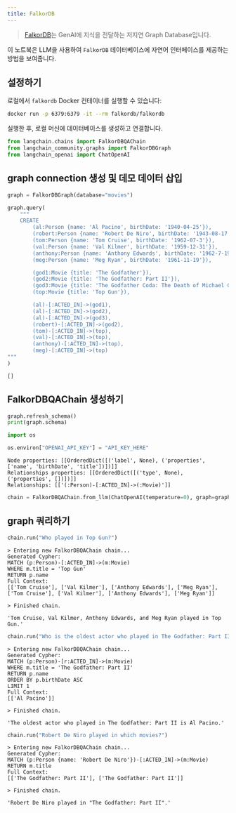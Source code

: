 ```yaml
---
title: FalkorDB
---
```


>[FalkorDB](https://www.falkordb.com/)는 GenAI에 지식을 전달하는 저지연 Graph Database입니다.

이 노트북은 LLM을 사용하여 `FalkorDB` 데이터베이스에 자연어 인터페이스를 제공하는 방법을 보여줍니다.

## 설정하기

로컬에서 `falkordb` Docker 컨테이너를 실행할 수 있습니다:

```bash
docker run -p 6379:6379 -it --rm falkordb/falkordb
```

실행한 후, 로컬 머신에 데이터베이스를 생성하고 연결합니다.

```python
from langchain.chains import FalkorDBQAChain
from langchain_community.graphs import FalkorDBGraph
from langchain_openai import ChatOpenAI
```

## graph connection 생성 및 데모 데이터 삽입

```python
graph = FalkorDBGraph(database="movies")
```

```python
graph.query(
    """
    CREATE
        (al:Person {name: 'Al Pacino', birthDate: '1940-04-25'}),
        (robert:Person {name: 'Robert De Niro', birthDate: '1943-08-17'}),
        (tom:Person {name: 'Tom Cruise', birthDate: '1962-07-3'}),
        (val:Person {name: 'Val Kilmer', birthDate: '1959-12-31'}),
        (anthony:Person {name: 'Anthony Edwards', birthDate: '1962-7-19'}),
        (meg:Person {name: 'Meg Ryan', birthDate: '1961-11-19'}),

        (god1:Movie {title: 'The Godfather'}),
        (god2:Movie {title: 'The Godfather: Part II'}),
        (god3:Movie {title: 'The Godfather Coda: The Death of Michael Corleone'}),
        (top:Movie {title: 'Top Gun'}),

        (al)-[:ACTED_IN]->(god1),
        (al)-[:ACTED_IN]->(god2),
        (al)-[:ACTED_IN]->(god3),
        (robert)-[:ACTED_IN]->(god2),
        (tom)-[:ACTED_IN]->(top),
        (val)-[:ACTED_IN]->(top),
        (anthony)-[:ACTED_IN]->(top),
        (meg)-[:ACTED_IN]->(top)
"""
)
```

```output
[]
```

## FalkorDBQAChain 생성하기

```python
graph.refresh_schema()
print(graph.schema)

import os

os.environ["OPENAI_API_KEY"] = "API_KEY_HERE"
```

```output
Node properties: [[OrderedDict([('label', None), ('properties', ['name', 'birthDate', 'title'])])]]
Relationships properties: [[OrderedDict([('type', None), ('properties', [])])]]
Relationships: [['(:Person)-[:ACTED_IN]->(:Movie)']]
```

```python
chain = FalkorDBQAChain.from_llm(ChatOpenAI(temperature=0), graph=graph, verbose=True)
```

## graph 쿼리하기

```python
chain.run("Who played in Top Gun?")
```

```output
> Entering new FalkorDBQAChain chain...
Generated Cypher:
MATCH (p:Person)-[:ACTED_IN]->(m:Movie)
WHERE m.title = 'Top Gun'
RETURN p.name
Full Context:
[['Tom Cruise'], ['Val Kilmer'], ['Anthony Edwards'], ['Meg Ryan'], ['Tom Cruise'], ['Val Kilmer'], ['Anthony Edwards'], ['Meg Ryan']]

> Finished chain.
```

```output
'Tom Cruise, Val Kilmer, Anthony Edwards, and Meg Ryan played in Top Gun.'
```

```python
chain.run("Who is the oldest actor who played in The Godfather: Part II?")
```

```output
> Entering new FalkorDBQAChain chain...
Generated Cypher:
MATCH (p:Person)-[r:ACTED_IN]->(m:Movie)
WHERE m.title = 'The Godfather: Part II'
RETURN p.name
ORDER BY p.birthDate ASC
LIMIT 1
Full Context:
[['Al Pacino']]

> Finished chain.
```

```output
'The oldest actor who played in The Godfather: Part II is Al Pacino.'
```

```python
chain.run("Robert De Niro played in which movies?")
```

```output
> Entering new FalkorDBQAChain chain...
Generated Cypher:
MATCH (p:Person {name: 'Robert De Niro'})-[:ACTED_IN]->(m:Movie)
RETURN m.title
Full Context:
[['The Godfather: Part II'], ['The Godfather: Part II']]

> Finished chain.
```

```output
'Robert De Niro played in "The Godfather: Part II".'
```